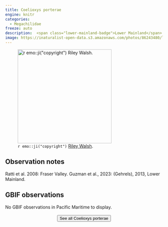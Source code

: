 ```yaml
---
title: Coelioxys porterae
engine: knitr
categories:
  - Megachilidae
freeze: auto
description:  <span class="lower-mainland-badge">Lower Mainland</span> <span class="coast-badge">Coast</span>
image: https://inaturalist-open-data.s3.amazonaws.com/photos/86243480/large.jpg
---
```

![`r emo::ji("copyright")` [Riley Walsh ](https://inaturalist.ca/photos/86243480/).](https://inaturalist-open-data.s3.amazonaws.com/photos/86243480/large.jpg){height=300}

## Observation notes  
Ratti et al. 2008: <span class="hl-place-name">Fraser Valley</span>. Guzman et al., 2023: (Gehrels), 2013, <span class="hl-place-name">Lower Mainland</span>.

## GBIF observations  
No GBIF observations in Pacific Maritime to display.
<br><br>
<center>


<a href="https://inaturalist.ca/observations?place_id=any&quality_grade=research&subview=map&taxon_id=626637"><button type="button" class="btn btn-secondary">See all Coelioxys porterae <i class="fa-solid fa-arrow-up-right-from-square"></i> </button></a>
</center>
